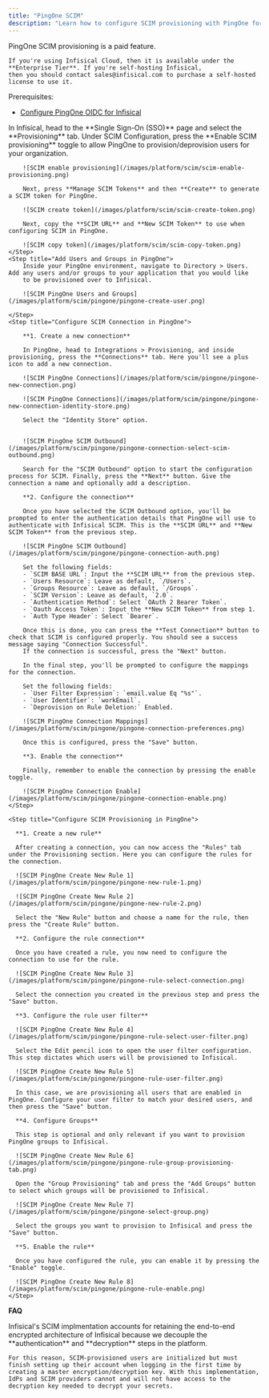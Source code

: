 ```yaml
---
title: "PingOne SCIM"
description: "Learn how to configure SCIM provisioning with PingOne for Infisical."
---
```


<Info>
    PingOne SCIM provisioning is a paid feature.
    
    If you're using Infisical Cloud, then it is available under the **Enterprise Tier**. If you're self-hosting Infisical,
    then you should contact sales@infisical.com to purchase a self-hosted license to use it.
</Info>

Prerequisites:
- [Configure PingOne OIDC for Infisical](/documentation/platform/sso/pingone-oidc)

<Steps>
    <Step title="Create a SCIM token in Infisical">
        In Infisical, head to the **Single Sign-On (SSO)** page and select the **Provisioning** tab. Under SCIM Configuration,
        press the **Enable SCIM provisioning** toggle to allow PingOne to provision/deprovision users for your organization.
        
        ![SCIM enable provisioning](/images/platform/scim/scim-enable-provisioning.png)
        
        Next, press **Manage SCIM Tokens** and then **Create** to generate a SCIM token for PingOne.
        
        ![SCIM create token](/images/platform/scim/scim-create-token.png)
        
        Next, copy the **SCIM URL** and **New SCIM Token** to use when configuring SCIM in PingOne.
        
        ![SCIM copy token](/images/platform/scim/scim-copy-token.png)
    </Step>
    <Step title="Add Users and Groups in PingOne">
        Inside your PingOne environment, navigate to Directory > Users. Add any users and/or groups to your application that you would like
        to be provisioned over to Infisical.

        ![SCIM PingOne Users and Groups](/images/platform/scim/pingone/pingone-create-user.png)

    </Step>
    <Step title="Configure SCIM Connection in PingOne">

        **1. Create a new connection**

        In PingOne, head to Integrations > Provisioning, and inside provisioning, press the **Connections** tab. Here you'll see a plus icon to add a new connection.

        ![SCIM PingOne Connections](/images/platform/scim/pingone/pingone-new-connection.png)

        ![SCIM PingOne Connections](/images/platform/scim/pingone/pingone-new-connection-identity-store.png)

        Select the "Identity Store" option.


        ![SCIM PingOne SCIM Outbound](/images/platform/scim/pingone/pingone-connection-select-scim-outbound.png)

        Search for the "SCIM Outbound" option to start the configuration process for SCIM. Finally, press the **Next** button. Give the connection a name and optionally add a description.

        **2. Configure the connection**

        Once you have selected the SCIM Outbound option, you'll be prompted to enter the authentication details that PingOne will use to authenticate with Infisical SCIM. This is the **SCIM URL** and **New SCIM Token** from the previous step.

        ![SCIM PingOne SCIM Outbound](/images/platform/scim/pingone/pingone-connection-auth.png)

        Set the following fields:
        - `SCIM BASE URL`: Input the **SCIM URL** from the previous step.
        - `Users Resource`: Leave as default, `/Users`.
        - `Groups Resource`: Leave as default, `/Groups`.
        - `SCIM Version`: Leave as default, `2.0`.
        - `Authentication Method`: Select `OAuth 2 Bearer Token`.
        - `Oauth Access Token`: Input the **New SCIM Token** from step 1.
        - `Auth Type Header`: Select `Bearer`.

        Once this is done, you can press the **Test Connection** button to check that SCIM is configured properly. You should see a success message saying "Connection Successful".
        If the connection is successful, press the "Next" button.

        In the final step, you'll be prompted to configure the mappings for the connection.

        Set the following fields:
        - `User Filter Expression`: `email.value Eq "%s"`.
        - `User Identifier`: `workEmail`.
        - `Deprovision on Rule Deletion:` Enabled.

        ![SCIM PingOne Connection Mappings](/images/platform/scim/pingone/pingone-connection-preferences.png)

        Once this is configured, press the "Save" button.

        **3. Enable the connection**

        Finally, remember to enable the connection by pressing the enable toggle.

        ![SCIM PingOne Connection Enable](/images/platform/scim/pingone/pingone-connection-enable.png)
    </Step>

    <Step title="Configure SCIM Provisioning in PingOne">

      **1. Create a new rule**

      After creating a connection, you can now access the "Rules" tab under the Provisioning section. Here you can configure the rules for the connection.

      ![SCIM PingOne Create New Rule 1](/images/platform/scim/pingone/pingone-new-rule-1.png)

      ![SCIM PingOne Create New Rule 2](/images/platform/scim/pingone/pingone-new-rule-2.png)

      Select the "New Rule" button and choose a name for the rule, then press the "Create Rule" button.

      **2. Configure the rule connection**

      Once you have created a rule, you now need to configure the connection to use for the rule.

      ![SCIM PingOne Create New Rule 3](/images/platform/scim/pingone/pingone-rule-select-connection.png)

      Select the connection you created in the previous step and press the "Save" button.

      **3. Configure the rule user filter**

      ![SCIM PingOne Create New Rule 4](/images/platform/scim/pingone/pingone-rule-select-user-filter.png)

      Select the Edit pencil icon to open the user filter configuration. This step dictates which users will be provisioned to Infisical.

      ![SCIM PingOne Create New Rule 5](/images/platform/scim/pingone/pingone-rule-user-filter.png)

      In this case, we are provisioning all users that are enabled in PingOne. Configure your user filter to match your desired users, and then press the "Save" button.

      **4. Configure Groups**

      This step is optional and only relevant if you want to provision PingOne groups to Infisical.

      ![SCIM PingOne Create New Rule 6](/images/platform/scim/pingone/pingone-rule-group-provisioning-tab.png)

      Open the "Group Provisioning" tab and press the "Add Groups" button to select which groups will be provisioned to Infisical.

      ![SCIM PingOne Create New Rule 7](/images/platform/scim/pingone/pingone-select-group.png)

      Select the groups you want to provision to Infisical and press the "Save" button.

      **5. Enable the rule**

      Once you have configured the rule, you can enable it by pressing the "Enable" toggle.

      ![SCIM PingOne Create New Rule 8](/images/platform/scim/pingone/pingone-rule-enable.png)
    </Step>
</Steps>

**FAQ**

<AccordionGroup>
<Accordion title="Why do SCIM-provisioned users have to finish setting up their account?">
    Infisical's SCIM implmentation accounts for retaining the end-to-end encrypted architecture of Infisical because we decouple the **authentication** and **decryption** steps in the platform. 
    
    For this reason, SCIM-provisioned users are initialized but must finish setting up their account when logging in the first time by creating a master encryption/decryption key. With this implementation, IdPs and SCIM providers cannot and will not have access to the decryption key needed to decrypt your secrets.
</Accordion>
</AccordionGroup>
